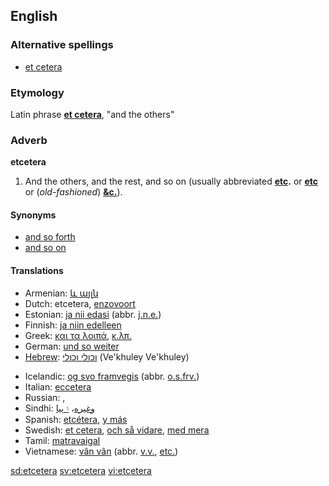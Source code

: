 ==English==

===Alternative spellings===
*[[et cetera]]

===Etymology===
Latin phrase '''[[et cetera]]''', "and the others"

===Adverb===
'''etcetera'''
# And the others, and the rest, and so on (usually abbreviated '''[[etc]].''' or '''[[etc]]''' or (''old-fashioned'') '''[[&c.]]''').

====Synonyms====
*[[and so forth]]
*[[and so on]]

====Translations====
{{top}}
* Armenian: [[և այլն]]
*Dutch: etcetera, [[enzovoort]]
*Estonian:  [[ja nii edasi]] (abbr. [[j.n.e.]])
*Finnish: [[ja niin edelleen]]
*Greek: [[και τα λοιπά]], [[κ.λπ.]]
*German: [[und so weiter]]
*[[Hebrew]]: [[וכולי וכולי]] (Ve'khuley Ve'khuley)
{{mid}}
*Icelandic: [[og svo framvegis]] (abbr. [[o.s.frv.]])
*Italian: [[eccetera]]
*Russian: {{trad|ru|и так далее}}, {{trad|ru|и т. д.}}
*Sindhi: [[وغيره]]، [[۽ ٻيا]]
*Spanish: [[etcétera]], [[y más]]
*Swedish: [[et cetera]], [[och så vidare]], [[med mera]]
*Tamil: [[matravaigal]]
*Vietnamese: [[vân vân]] (abbr. [[v.v.]], [[etc.]])
{{bottom}}

[[sd:etcetera]]
[[sv:etcetera]]
[[vi:etcetera]]